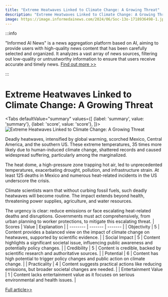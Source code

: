 ```yaml
---
title: "Extreme Heatwaves Linked to Climate Change: A Growing Threat"
description: "Extreme Heatwaves Linked to Climate Change: A Growing Threat"
image: https://image.informedainews.com/2024/06/Soc-13o-1718936498-1.jpg
---
```



:::info

"Informed AI News" is a news aggregation platform based on AI, aiming to provide users with high-quality news content that has been carefully selected and organized. It analyzes a vast array of news sources, filtering out low-quality or untrustworthy information to ensure that users receive accurate and timely news.  [Find out more >>](/)

:::

# Extreme Heatwaves Linked to Climate Change: A Growing Threat


<Tabs
	defaultValue="summary"
	values={[
	{label: 'summary', value: 'summary'},
	{label: 'score', value: 'score'},
]}>
<TabItem value="summary">
<img
  src="https://image.informedainews.com/2024/06/Soc-13o-1718936498-1.jpg"
  alt="Extreme Heatwaves Linked to Climate Change: A Growing Threat"
/>



Deadly heatwaves, intensified by global warming, scorched Mexico, Central America, and the southern US. These extreme temperatures, 35 times more likely due to human-induced climate change, shattered records and caused widespread suffering, particularly among the marginalized.

The heat dome, a high-pressure zone trapping hot air, led to unprecedented temperatures, exacerbating drought, pollution, and infrastructure strain. At least 125 deaths in Mexico and numerous heat-related incidents in the US underscore the crisis.

Climate scientists warn that without curbing fossil fuels, such deadly heatwaves will become routine. The impact extends beyond health, threatening power supplies, agriculture, and water resources.

The urgency is clear: reduce emissions or face escalating heat-related deaths and disruptions. Governments must act comprehensively, from urban planning to worker protections, to mitigate this escalating threat.
</TabItem>
<TabItem value="score">
	| Scores     | Value   | Explanation |
	| -------- | ------- | ------- |
	| Objectivity  | 5    | Content provides a balanced view on the impact of climate change on heatwaves, supported by scientific evidence.    |
	| Social Impact | 5     | Content highlights a significant societal issue, influencing public awareness and potentially policy changes.    |
	| Credibility    | 5    | Content is credible, backed by scientific research and authoritative sources.    |
	| Potential    | 6    | Content has high potential to trigger policy changes and public action on climate change.    |
	| Practicality    | 4    | Content suggests practical actions like reducing emissions, but broader societal changes are needed.    |
	| Entertainment Value    | 1    | Content lacks entertainment value as it focuses on serious environmental and health issues.    |
</TabItem>
</Tabs>

[Full article>>](https://www.theguardian.com/environment/article/2024/jun/20/mexico-central-america-us-heatwave)
